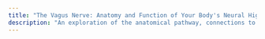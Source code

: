 ```yaml
---
title: "The Vagus Nerve: Anatomy and Function of Your Body's Neural Highway"
description: "An exploration of the anatomical pathway, connections to vital organs, and role of the vagus nerve in regulating autonomic function."
---
```


